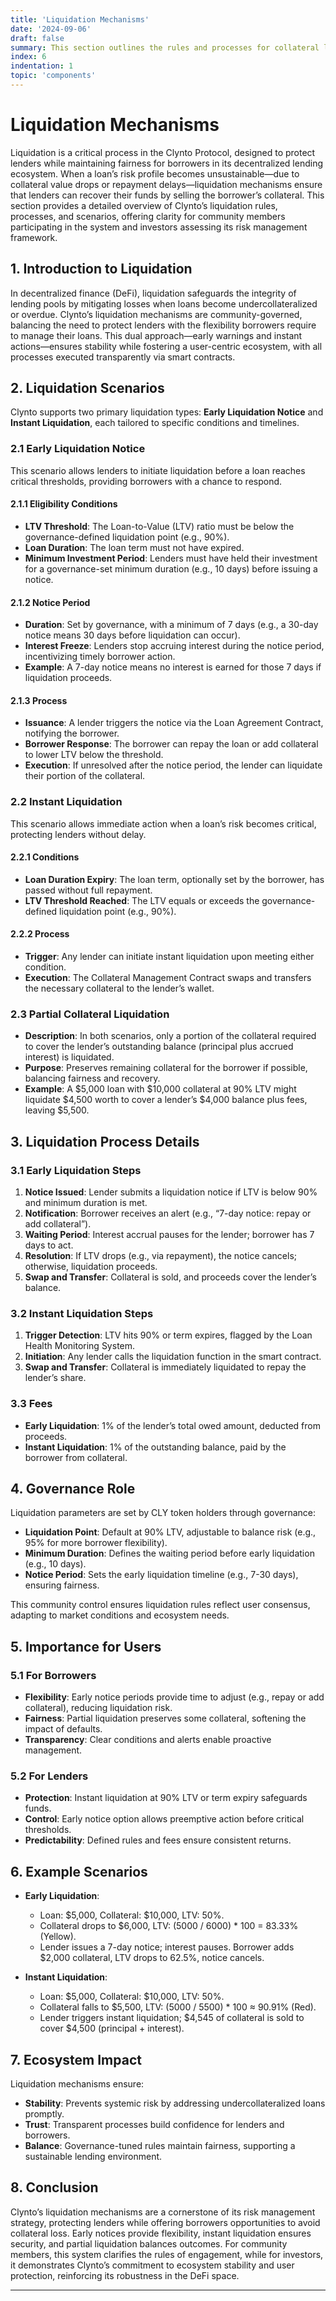 ```yaml
---
title: 'Liquidation Mechanisms'
date: '2024-09-06'
draft: false
summary: This section outlines the rules and processes for collateral liquidation in the Clynto Protocol. It details early and instant liquidation scenarios, including conditions, notice periods, and execution steps, ensuring a balance between borrower flexibility and lender protection. Aimed at community members and investors, it provides transparency into Clynto's risk management and ecosystem stability.
index: 6
indentation: 1
topic: 'components'
---
```


# Liquidation Mechanisms

Liquidation is a critical process in the Clynto Protocol, designed to protect lenders while maintaining fairness for borrowers in its decentralized lending ecosystem. When a loan’s risk profile becomes unsustainable—due to collateral value drops or repayment delays—liquidation mechanisms ensure that lenders can recover their funds by selling the borrower’s collateral. This section provides a detailed overview of Clynto’s liquidation rules, processes, and scenarios, offering clarity for community members participating in the system and investors assessing its risk management framework.

## 1. Introduction to Liquidation

In decentralized finance (DeFi), liquidation safeguards the integrity of lending pools by mitigating losses when loans become undercollateralized or overdue. Clynto’s liquidation mechanisms are community-governed, balancing the need to protect lenders with the flexibility borrowers require to manage their loans. This dual approach—early warnings and instant actions—ensures stability while fostering a user-centric ecosystem, with all processes executed transparently via smart contracts.

## 2. Liquidation Scenarios

Clynto supports two primary liquidation types: **Early Liquidation Notice** and **Instant Liquidation**, each tailored to specific conditions and timelines.

### 2.1 Early Liquidation Notice

This scenario allows lenders to initiate liquidation before a loan reaches critical thresholds, providing borrowers with a chance to respond.

#### 2.1.1 Eligibility Conditions

- **LTV Threshold**: The Loan-to-Value (LTV) ratio must be below the governance-defined liquidation point (e.g., 90%).
- **Loan Duration**: The loan term must not have expired.
- **Minimum Investment Period**: Lenders must have held their investment for a governance-set minimum duration (e.g., 10 days) before issuing a notice.

#### 2.1.2 Notice Period

- **Duration**: Set by governance, with a minimum of 7 days (e.g., a 30-day notice means 30 days before liquidation can occur).
- **Interest Freeze**: Lenders stop accruing interest during the notice period, incentivizing timely borrower action.
- **Example**: A 7-day notice means no interest is earned for those 7 days if liquidation proceeds.

#### 2.1.3 Process

- **Issuance**: A lender triggers the notice via the Loan Agreement Contract, notifying the borrower.
- **Borrower Response**: The borrower can repay the loan or add collateral to lower LTV below the threshold.
- **Execution**: If unresolved after the notice period, the lender can liquidate their portion of the collateral.

### 2.2 Instant Liquidation

This scenario allows immediate action when a loan’s risk becomes critical, protecting lenders without delay.

#### 2.2.1 Conditions

- **Loan Duration Expiry**: The loan term, optionally set by the borrower, has passed without full repayment.
- **LTV Threshold Reached**: The LTV equals or exceeds the governance-defined liquidation point (e.g., 90%).

#### 2.2.2 Process

- **Trigger**: Any lender can initiate instant liquidation upon meeting either condition.
- **Execution**: The Collateral Management Contract swaps and transfers the necessary collateral to the lender’s wallet.

### 2.3 Partial Collateral Liquidation

- **Description**: In both scenarios, only a portion of the collateral required to cover the lender’s outstanding balance (principal plus accrued interest) is liquidated.
- **Purpose**: Preserves remaining collateral for the borrower if possible, balancing fairness and recovery.
- **Example**: A $5,000 loan with $10,000 collateral at 90% LTV might liquidate $4,500 worth to cover a lender’s $4,000 balance plus fees, leaving $5,500.

## 3. Liquidation Process Details

### 3.1 Early Liquidation Steps

1. **Notice Issued**: Lender submits a liquidation notice if LTV is below 90% and minimum duration is met.
2. **Notification**: Borrower receives an alert (e.g., “7-day notice: repay or add collateral”).
3. **Waiting Period**: Interest accrual pauses for the lender; borrower has 7 days to act.
4. **Resolution**: If LTV drops (e.g., via repayment), the notice cancels; otherwise, liquidation proceeds.
5. **Swap and Transfer**: Collateral is sold, and proceeds cover the lender’s balance.

### 3.2 Instant Liquidation Steps

1. **Trigger Detection**: LTV hits 90% or term expires, flagged by the Loan Health Monitoring System.
2. **Initiation**: Any lender calls the liquidation function in the smart contract.
3. **Swap and Transfer**: Collateral is immediately liquidated to repay the lender’s share.

### 3.3 Fees

- **Early Liquidation**: 1% of the lender’s total owed amount, deducted from proceeds.
- **Instant Liquidation**: 1% of the outstanding balance, paid by the borrower from collateral.

## 4. Governance Role

Liquidation parameters are set by CLY token holders through governance:

- **Liquidation Point**: Default at 90% LTV, adjustable to balance risk (e.g., 95% for more borrower flexibility).
- **Minimum Duration**: Defines the waiting period before early liquidation (e.g., 10 days).
- **Notice Period**: Sets the early liquidation timeline (e.g., 7-30 days), ensuring fairness.

This community control ensures liquidation rules reflect user consensus, adapting to market conditions and ecosystem needs.

## 5. Importance for Users

### 5.1 For Borrowers

- **Flexibility**: Early notice periods provide time to adjust (e.g., repay or add collateral), reducing liquidation risk.
- **Fairness**: Partial liquidation preserves some collateral, softening the impact of defaults.
- **Transparency**: Clear conditions and alerts enable proactive management.

### 5.2 For Lenders

- **Protection**: Instant liquidation at 90% LTV or term expiry safeguards funds.
- **Control**: Early notice option allows preemptive action before critical thresholds.
- **Predictability**: Defined rules and fees ensure consistent returns.

## 6. Example Scenarios

- **Early Liquidation**:
  - Loan: $5,000, Collateral: $10,000, LTV: 50%.
  - Collateral drops to $6,000, LTV: (5000 / 6000) \* 100 = 83.33% (Yellow).
  - Lender issues a 7-day notice; interest pauses. Borrower adds $2,000 collateral, LTV drops to 62.5%, notice cancels.

- **Instant Liquidation**:
  - Loan: $5,000, Collateral: $10,000, LTV: 50%.
  - Collateral falls to $5,500, LTV: (5000 / 5500) \* 100 ≈ 90.91% (Red).
  - Lender triggers instant liquidation; $4,545 of collateral is sold to cover $4,500 (principal + interest).

## 7. Ecosystem Impact

Liquidation mechanisms ensure:

- **Stability**: Prevents systemic risk by addressing undercollateralized loans promptly.
- **Trust**: Transparent processes build confidence for lenders and borrowers.
- **Balance**: Governance-tuned rules maintain fairness, supporting a sustainable lending environment.

## 8. Conclusion

Clynto’s liquidation mechanisms are a cornerstone of its risk management strategy, protecting lenders while offering borrowers opportunities to avoid collateral loss. Early notices provide flexibility, instant liquidation ensures security, and partial liquidation balances outcomes. For community members, this system clarifies the rules of engagement, while for investors, it demonstrates Clynto’s commitment to ecosystem stability and user protection, reinforcing its robustness in the DeFi space.

---
